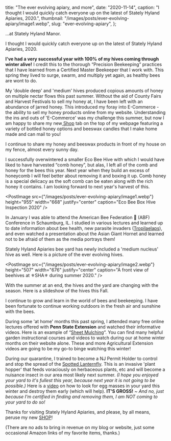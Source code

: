
  title: "The ever evolving apiary, and more",
  date: "2020-11-14",
  caption:
    "I thought I would quickly catch everyone up on the latest of Stately Hyland Apiaries, 2020.",
  thumbnail: "/images/posts/ever-evolving-apiary/image1.webp",
  slug: "ever-evolving-apiary",
};

…at Stately Hyland Manor.

I thought I would quickly catch everyone up on the latest of Stately Hyland Apiaries, 2020.

**I've had a very successful year with 100% of my hives coming through winter alive!** I credit this to the thorough “Precision Beekeeping” practices that I have learned from a Certified Master Beekeeper that I work with. This spring they lived to surge, swarm, and multiply yet again, as healthy bees are wont to do.

My 'double deep' and 'medium' hives produced copious amounts of honey on multiple nectar flows this past summer. Without the aid of County Fairs and Harvest Festivals to sell my honey at, I have been left with an abundance of jarred honey. This introduced my foray into E-Commerce - the ability to sell my honey products online from my website. Understanding the ins and outs of 'E-Commerce' was my challenge this summer, but now I am happy to share my new[ Shop](https://statelyhylandmanor.com/shop/) tab on the top of my webpage featuring a variety of bottled honey options and beeswax candles that I make home made and can mail to you!

I continue to share my honey and beeswax products in front of my house on my fence, almost every sunny day.

I successfully overwintered a smaller Eco Bee Hive with which I would have liked to have harvested “comb honey”, but alas, I left all of the comb and honey for the bees this year. Next year when they build an excess of honeycomb I will feel better about removing it and boxing it up. Comb honey is a special delicacy as the soft comb can be eaten along with the rich honey it contains. I am looking forward to next year's harvest of this.

<PostImage
  src={"/images/posts/ever-evolving-apiary/image1.webp"}
  height="955"
  width="668"
  justify="center"
  caption="Eco Bee Box Hive Inspection 2020"
/>

In January I was able to attend the American Bee Federation 🐝 (ABF) Conference in Schaumburg, IL. I studied in various lectures and learned up to date information about bee health, new parasite invaders ([Tropilaelaps](http://entnemdept.ufl.edu/creatures/MISC/BEES/Tropilaelaps.htm)), and even watched a presentation about the Asian Giant Hornet and learned not to be afraid of them as the media portrays them!

Stately Hyland Apiaries bee yard has newly included a 'medium nucleus' hive as well. Here is a picture of the ever evolving hives.

<PostImage
  src={"/images/posts/ever-evolving-apiary/image2.webp"}
  height="507"
  width="676"
  justify="center"
  caption="A front view of beehives at ⚜SHA⚜ during summer 2020."
/>

With the summer at an end, the hives and the yard are changing with the season. Here is a slideshow of the hives this Fall.

I continue to grow and learn in the world of bees and beekeeping. I have been fortunate to continue working outdoors in the fresh air and sunshine with the bees.

During some 'at home' months this past spring, I attended many free online lectures offered with **Penn State Extension** and watched their informative videos. Here is an example of “[Sheet Mulching](https://extension.psu.edu/sheet-mulching-lawn-to-garden-bed-in-3-steps)“. You can find many helpful garden instructional courses and videos to watch during our at home winter months on their website alone. These and more Agricultural Extension videos are going to be my go-to binge watching this winter!

During our quarantine, I trained to become a NJ Permit Holder to control and stop the spread of the [Spotted Lanternfly](https://www.youtube.com/watch?v=uin0GECoi4A&feature=youtu.be). This is an invasive 'plant hopper' that feeds voraciously on herbaceous plants, etc and will become a nuisance insect in our area most likely next summer. _(I hope you enjoyed your yard to it's fullest this year, because next year it is not going to be possible.)_ Here is a [video](https://extension.psu.edu/how-to-remove-spotted-lanternfly-eggs) on how to look for egg masses in your yard this winter and destroy them early (which will help). **IT'S GROSS!** _~ And no, just because I'm certified in finding and removing them, I am NOT coming to your yard to do so!_

Thanks for visiting Stately Hyland Apiaries, and please, by all means, peruse my new [SHOP](https://statelyhylandmanor.com/shop/)!

(There are no ads to bring in revenue on my blog or website, just some occasional Amazon links of my favorite items, thanks.)


